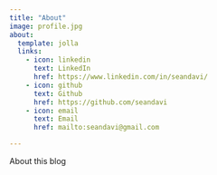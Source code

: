 ```yaml
---
title: "About"
image: profile.jpg
about:
  template: jolla
  links:
    - icon: linkedin
      text: LinkedIn
      href: https://www.linkedin.com/in/seandavi/
    - icon: github
      text: Github
      href: https://github.com/seandavi
    - icon: email
      text: Email
      href: mailto:seandavi@gmail.com

---
```


About this blog
